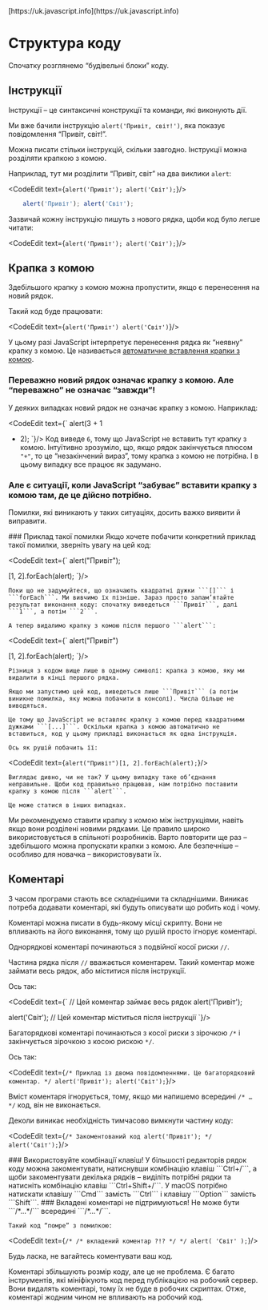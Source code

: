 
<InfoPage>
	[https://uk.javascript.info](https://uk.javascript.info)
</InfoPage>

# Структура коду

Спочатку розглянемо “будівельні блоки” коду.

## Інструкції

Інструкції – це синтаксичні конструкції та команди, які виконують дії.

Ми вже бачили інструкцію ```alert('Привіт, світ!')```, яка показує повідомлення “Привіт, світ!”.

Можна писати стільки інструкцій, скільки завгодно. Інструкції можна розділяти крапкою з комою.

Наприклад, тут ми розділити “Привіт, світ” на два виклики ```alert```:

<CodeEdit text={`
alert('Привіт'); alert('Світ');
`}/>

```jsx
	alert('Привіт'); alert('Світ'); 
```

Зазвичай кожну інструкцію пишуть з нового рядка, щоби код було легше читати:

<CodeEdit text={`
alert('Привіт');
alert('Світ');
`}/>

## Крапка з комою

Здебільшого крапку з комою можна пропустити, якщо є перенесення на новий рядок.

Такий код буде працювати:

<CodeEdit text={`
alert('Привіт')
alert('Світ')
`}/>

У цьому разі JavaScript інтерпретує перенесення рядка як “неявну” крапку з комою. Це називається [автоматичне вставлення крапки з комою](https://tc39.es/ecma262/#sec-automatic-semicolon-insertion).

### Переважно новий рядок означає крапку з комою. Але “переважно” не означає “завжди”!

У деяких випадках новий рядок не означає крапку з комою. Наприклад:

<CodeEdit text={`
alert(3 +
1
+ 2);
`}/>
Код виведе ```6```, тому що JavaScript не вставить тут крапку з комою. Інтуїтивно зрозуміло, що, якщо рядок закінчується плюсом ```"+"```, то це “незакінчений вираз”, тому крапка з комою не потрібна. І в цьому випадку все працює як задумано.

### Але є ситуації, коли JavaScript “забуває” вставити крапку з комою там, де це дійсно потрібно.

Помилки, які виникають у таких ситуаціях, досить важко виявити й виправити.

<Alert severity="info" variant="outlined">
	### Приклад такої помилки
	Якщо хочете побачити конкретний приклад такої помилки, зверніть увагу на цей код:

<CodeEdit text={`
alert("Привіт");

[1, 2].forEach(alert);
`}/>

	Поки що не задумуйтеся, що означають квадратні дужки ```[]``` і ```forEach```. Ми вивчимо їх пізніше. Зараз просто запам’ятайте результат виконання коду: спочатку виведеться ```Привіт```, далі ```1```, а потім ```2```.

	А тепер видалимо крапку з комою після першого ```alert```:

<CodeEdit text={`
alert("Привіт")

[1, 2].forEach(alert);
`}/>

	Різниця з кодом вище лише в одному символі: крапка з комою, яку ми видалити в кінці першого рядка.

	Якщо ми запустимо цей код, виведеться лише ```Привіт``` (а потім виникне помилка, яку можна побачити в консолі). Числа більше не виводяться.

	Це тому що JavaScript не вставляє крапку з комою перед квадратними дужками ```[...]```. Оскільки крапка з комою автоматично не вставиться, код у цьому прикладі виконається як одна інструкція.

	Ось як рушій побачить її:

<CodeEdit text={`
alert("Привіт")[1, 2].forEach(alert);
`}/>

	Виглядає дивно, чи не так? У цьому випадку таке об’єднання неправильне. Щоби код правильно працював, нам потрібно поставити крапку з комою після ```alert```.

	Це може статися в інших випадках.
</Alert>

Ми рекомендуємо ставити крапку з комою між інструкціями, навіть якщо вони розділені новими рядками. Це правило широко використовується в спільноті розробників. Варто повторити ще раз – здебільшого можна пропускати крапки з комою. Але безпечніше – особливо для новачка – використовувати їх.

## Коментарі

З часом програми стають все складнішими та складнішими. Виникає потреба додавати коментарі, які будуть описувати що робить код і чому.

Коментарі можна писати в будь-якому місці скрипту. Вони не впливають на його виконання, тому що рушій просто ігнорує коментарі.

Однорядкові коментарі починаються з подвійної косої риски ```//```.

Частина рядка після ```//``` вважається коментарем. Такий коментар може займати весь рядок, або міститися після інструкції.

Ось так:

<CodeEdit text={`
// Цей коментар займає весь рядок
alert('Привіт');

alert('Світ'); // Цей коментар міститься після інструкції
`}/>

Багаторядкові коментарі починаються з косої риски з зірочкою ```/*``` і закінчується зірочкою з косою рискою ```*/```.

Ось так:

<CodeEdit text={`
/* Приклад із двома повідомленнями.
   Це багаторядковий коментар.
*/
alert('Привіт');
alert('Світ');
`}/>

Вміст коментаря ігнорується, тому, якщо ми напишемо всередині ```/* … */``` код, він не виконається.

Деколи виникає необхідність тимчасово вимкнути частину коду:

<CodeEdit text={`
/* Закоментований код
alert('Привіт');
*/
alert('Світ');
`}/>

<Alert severity="info" variant="outlined">
	### Використовуйте комбінації клавіш!
	У більшості редакторів рядок коду можна закоментувати, натиснувши комбінацію клавіш ```Ctrl+/```, а щоби закоментувати декілька рядків – виділіть потрібні рядки та натисніть комбінацію клавіш ```Ctrl+Shift+/```. У macOS потрібно натискати клавішу ```Cmd``` замість ```Ctrl``` і клавішу ```Option``` замість ```Shift```.
</Alert>

<Alert severity="warning" variant="outlined">
	### Вкладені коментарі не підтримуються!
	Не може бути ```/*...*/``` всередині ```/*...*/```.

	Такий код “помре” з помилкою:

<CodeEdit text={`
/*
  /* вкладений коментар ?!? */
*/
alert( 'Світ' );
`}/>
</Alert>

Будь ласка, не вагайтесь коментувати ваш код.

Коментарі збільшують розмір коду, але це не проблема. Є багато інструментів, які мініфікують код перед публікацією на робочий сервер. Вони видалять коментарі, тому їх не буде в робочих скриптах. Отже, коментарі жодним чином не впливають на робочий код.